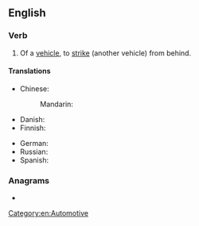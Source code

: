 {{also|rear end}}
==English==

===Verb===
{{en-verb|head=[[rear]]-[[end]]}}

# {{lb|en|transitive}} Of a [[vehicle]], to [[strike]] (another vehicle) from behind.

====Translations====
{{trans-top|of a vehicle, to strike (another vehicle) from behind}}
* Chinese:
*: Mandarin: {{t+|cmn|追尾|tr=zhuīwěi}}
* Danish: {{t-needed|da}}
* Finnish: {{t|fi|[[ajaa]] [[perä|perään]]}}
{{trans-mid}}
* German: {{t|de|[[hinten]] [[auffahren]]}}
* Russian: {{t|ru|[[въезжать]] [[в]] [[зад]]}}
* Spanish: {{t|es|[[chocar]] [[por]] [[detrás]]}}
{{trans-bottom}}

===Anagrams===
* {{anagrams|en|a=adeenrr|Naderer|Rearden}}

[[Category:en:Automotive]]